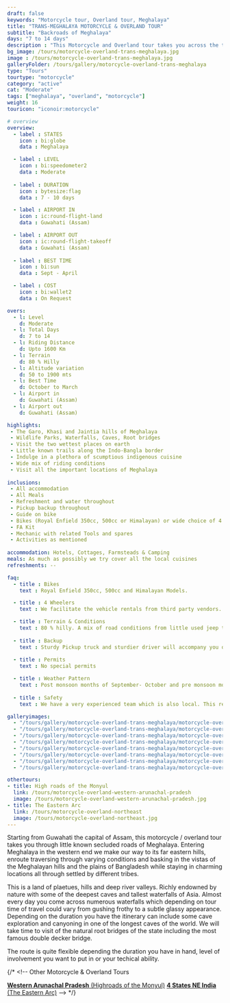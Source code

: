 ```yaml
---
draft: false
keywords: "Motorcycle tour, Overland tour, Meghalaya"
title: "TRANS-MEGHALAYA MOTORCYCLE & OVERLAND TOUR"
subtitle: "Backroads of Meghalaya"
days: "7 to 14 days"
description : "This Motorcycle and Overland tour takes you across the three Hills of Meghalaya, essentially covering the best of the state"    
bg_image: /tours/motorcycle-overland-trans-meghalaya.jpg
image : /tours/motorcycle-overland-trans-meghalaya.jpg
galleryFolder: /tours/gallery/motorcycle-overland-trans-meghalaya
type: "Tours" 
tourtype: "motorcycle"
category: "active"
cat: "Moderate"
tags: ["meghalaya", "overland", "motorcycle"]
weight: 16
touricon: "iconoir:motorcycle"

# overview
overview:
  - label : STATES
    icon : bi:globe
    data : Meghalaya

  - label : LEVEL
    icon : bi:speedometer2
    data : Moderate
    
  - label : DURATION
    icon : bytesize:flag
    data : 7 - 10 days

  - label : AIRPORT IN
    icon : ic:round-flight-land
    data : Guwahati (Assam)

  - label : AIRPORT OUT
    icon : ic:round-flight-takeoff
    data : Guwahati (Assam)
    
  - label : BEST TIME
    icon : bi:sun
    data : Sept - April

  - label : COST
    icon : bi:wallet2
    data : On Request

overs:
  - l: Level 
    d: Moderate
  - l: Total Days
    d: 7 to 14
  - l: Riding Distance 
    d: Upto 1600 Km
  - l: Terrain 
    d: 80 % Hilly 
  - l: Altitude variation 
    d: 50 to 1900 mts
  - l: Best Time 
    d: October to March
  - l: Airport in 
    d: Guwahati (Assam)
  - l: Airport out 
    d: Guwahati (Assam) 

highlights:
 - The Garo, Khasi and Jaintia hills of Meghalaya
 - Wildlife Parks, Waterfalls, Caves, Root bridges
 - Visit the two wettest places on earth
 - Little known trails along the Indo-Bangla border
 - Indulge in a plethora of scumptious indigenous cuisine
 - Wide mix of riding conditions
 - Visit all the important locations of Meghalaya
 
inclusions:
 - All accommodation
 - All Meals
 - Refreshment and water throughout
 - Pickup backup throughout
 - Guide on bike
 - Bikes (Royal Enfield 350cc, 500cc or Himalayan) or wide choice of 4 wheelers
 - FA Kit
 - Mechanic with related Tools and spares
 - Activities as mentioned
 
accommodation: Hotels, Cottages, Farmsteads & Camping
meals: As much as possibly we try cover all the local cuisines
refreshments: --

faq:
  - title : Bikes
    text : Royal Enfield 350cc, 500cc and Himalayan Models.

  - title : 4 Wheelers
    text : We facilitate the vehicle rentals from third party vendors.

  - title : Terrain & Conditions
    text : 80 % hilly. A mix of road conditions from little used jeep tracks, broken roads to long winding tarmac.
  
  - title : Backup
    text : Sturdy Pickup truck and sturdier driver will accompany you on the trip along with the mechanic and related spares,tools.
  
  - title : Permits
    text : No special permits

  - title : Weather Pattern
    text : Post monsoon months of September- October and pre monsoon months of March-April are very pleasant with blue skies and a fair days. Peak winters are from November to February with the mercury coming down below 10 C, in the evenings, however the days are still favourable for cycling.
  
  - title : Safety
    text : We have a very experienced team which is also local. This reflects in the overall safety of our tours. Rest assured your guides know where extra attention is required and when. All our routes are well known to us, we know where the nearest medical facilities are, we know whom to contact if in case of an emergency, we know all the alternate routes in case of road blockages. We have CASEVAC protocols in place to streamline the process in case of emergencies. You can rest easy knowing that in the outdoors in general and this region in particular you are in safe hands with us.

galleryimages:
  - "/tours/gallery/motorcycle-overland-trans-meghalaya/motorcycle-overland-trans-meghalaya1.jpg"
  - "/tours/gallery/motorcycle-overland-trans-meghalaya/motorcycle-overland-trans-meghalaya2.jpg"
  - "/tours/gallery/motorcycle-overland-trans-meghalaya/motorcycle-overland-trans-meghalaya3.jpg"
  - "/tours/gallery/motorcycle-overland-trans-meghalaya/motorcycle-overland-trans-meghalaya4.jpg"
  - "/tours/gallery/motorcycle-overland-trans-meghalaya/motorcycle-overland-trans-meghalaya5.jpg"
  - "/tours/gallery/motorcycle-overland-trans-meghalaya/motorcycle-overland-trans-meghalaya6.jpg"
  - "/tours/gallery/motorcycle-overland-trans-meghalaya/motorcycle-overland-trans-meghalaya7.jpg"
  - "/tours/gallery/motorcycle-overland-trans-meghalaya/motorcycle-overland-trans-meghalaya8.jpg"

othertours:
- title: High roads of the Monyul 
  link: /tours/motorcycle-overland-western-arunachal-pradesh
  image: /tours/motorcycle-overland-western-arunachal-pradesh.jpg
- title: The Eastern Arc
  link: /tours/motorcycle-overland-northeast
  image: /tours/motorcycle-overland-northeast.jpg    
---
```



Starting from Guwahati the capital of Assam, this motorcycle / overland tour takes you through little known secluded roads of Meghalaya. Entering Meghalaya in the western end we make our way to its far eastern hills, enroute traversing through varying conditions and basking in the  vistas of the Meghalayan hills and the plains of Bangladesh while staying in charming locations all through settled by different tribes.

This is a land of plaetues, hills and deep river valleys. Richly endowned by nature with some of the deepest caves and tallest waterfalls of Asia. Almost every day you come across numerous waterfalls which depending on tour time of travel could vary from gushing frothy to a subtle glassy appearance. Depending on the duration you have the itinerary can include some cave exploration and canyoning in one of the longest caves of the world. We will take time to visit of the natural root bridges of the state including the most famous double decker bridge.

The route is quite flexible depending the duration you have in hand, level of involvement you want to put in or your techical ability.

{/* <!-- 
Other Motorcycle & Overland Tours

 [**Western Arunachal Pradesh** (Highroads of the Monyul)](/motorcycle/motorcycle-overland-tour-western-arunachal-pradesh/) 
 [**4 States NE India** (The Eastern Arc)](/motorcycle/motorcycle-overland-tour-of-ne-india/)   --> */}
